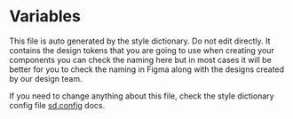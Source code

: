 # Variables

This file is auto generated by the style dictionary. Do not edit directly. It contains the design tokens that you are going to use when creating your components
you can check the naming here but in most cases it will be better for you to check the naming in Figma along with the designs created by our design team.

If you need to change anything about this file, check the style dictionary config file [sd.config](/cabra/repo/sd-config) docs.
